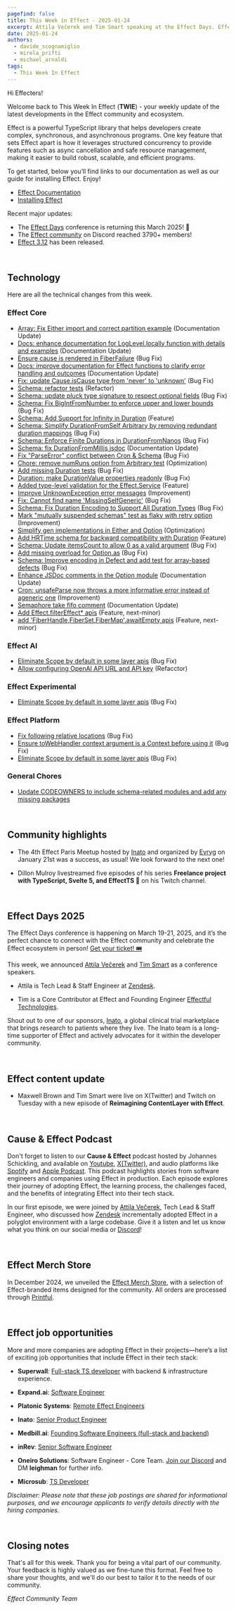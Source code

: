 ```yaml
---
pagefind: false
title: This Week in Effect - 2025-01-24
excerpt: Attila Večerek and Tim Smart speaking at the Effect Days. Effect Paris Meetup 4. "Re-building Contentlayer with Effect (Part 11)" by Maxwell Brown and Tim Smart. Technical updates in Effect.
date: 2025-01-24
authors:
  - davide_scognamiglio
  - mirela_prifti
  - michael_arnaldi
tags:
  - This Week In Effect
---
```



Hi Effecters!

Welcome back to This Week In Effect (**TWIE**) - your weekly update of the latest developments in the Effect community and ecosystem.

Effect is a powerful TypeScript library that helps developers create complex, synchronous, and asynchronous programs. One key feature that sets Effect apart is how it leverages structured concurrency to provide features such as async cancellation and safe resource management, making it easier to build robust, scalable, and efficient programs.

To get started, below you’ll find links to our documentation as well as our guide for installing Effect. Enjoy!

- [Effect Documentation](/docs/getting-started/introduction/)
- [Installing Effect](/docs/getting-started/installation/)

Recent major updates:

- The [Effect Days](https://effect.website/events/effect-days) conference is returning this March 2025! 🎉
- The [Effect community](https://discord.gg/effect-ts) on Discord reached 3790+ members!
- [Effect 3.12](https://effect.website/blog/releases/effect/312) has been released.

&nbsp;

## Technology

Here are all the technical changes from this week.

### Effect Core

- [Array: Fix Either import and correct partition example](https://github.com/Effect-TS/effect/pull/4287) (Documentation Update)
- [Docs: enhance documentation for LogLevel.locally function with details and examples](https://github.com/Effect-TS/effect/pull/4293) (Documentation Update)
- [Ensure cause is rendered in FiberFailure](https://github.com/Effect-TS/effect/pull/4294) (Bug Fix)
- [Docs: improve documentation for Effect functions to clarify error handling and outcomes](https://github.com/Effect-TS/effect/pull/4295) (Documentation Update)
- [Fix: update Cause.isCause type from 'never' to 'unknown'](https://github.com/Effect-TS/effect/pull/4296) (Bug Fix)
- [Schema: refactor tests](https://github.com/Effect-TS/effect/pull/4299) (Refactor)
- [Schema: update pluck type signature to respect optional fields](https://github.com/Effect-TS/effect/pull/4300) (Bug Fix)
- [Schema: Fix BigIntFromNumber to enforce upper and lower bounds](https://github.com/Effect-TS/effect/pull/4301) (Bug Fix)
- [Schema: Add Support for Infinity in Duration](https://github.com/Effect-TS/effect/pull/4307) (Feature)
- [Schema: Simplify DurationFromSelf Arbitrary by removing redundant duration mappings](https://github.com/Effect-TS/effect/pull/4308) (Bug Fix)
- [Schema: Enforce Finite Durations in DurationFromNanos](https://github.com/Effect-TS/effect/pull/4309) (Bug Fix)
- [Schema: fix DurationFromMillis jsdoc](https://github.com/Effect-TS/effect/pull/4310) (Documentation Update)
- [Fix "ParseError" conflict between Cron & Schema](https://github.com/Effect-TS/effect/pull/4228) (Bug Fix)
- [Chore: remove numRuns option from Arbitrary test](https://github.com/Effect-TS/effect/pull/4315) (Optimization)
- [Add missing Duration tests](https://github.com/Effect-TS/effect/pull/4318) (Bug Fix)
- [Duration: make DurationValue properties readonly](https://github.com/Effect-TS/effect/pull/4314) (Bug Fix)
- [Added type-level validation for the Effect.Service](https://github.com/Effect-TS/effect/pull/4298) (Feature)
- [Improve UnknownException error messages](https://github.com/Effect-TS/effect/pull/4292) (Improvement)
- [Fix: Cannot find name 'MissingSelfGeneric'](https://github.com/Effect-TS/effect/pull/4320) (Bug Fix)
- [Schema: Fix Duration Encoding to Support All Duration Types](https://github.com/Effect-TS/effect/pull/4313) (Bug Fix)
- [Mark "mutually suspended schemas" test as flaky with retry option](https://github.com/Effect-TS/effect/pull/4323) (Improvement)
- [Simplify gen implementations in Either and Option](https://github.com/Effect-TS/effect/pull/4324) (Optimization)
- [Add HRTime schema for backward compatibility with Duration](https://github.com/Effect-TS/effect/pull/4327) (Feature)
- [Schema: Update itemsCount to allow 0 as a valid argument](https://github.com/Effect-TS/effect/pull/4329) (Bug Fix)
- [Add missing overload for Option.as](https://github.com/Effect-TS/effect/pull/4330) (Bug Fix)
- [Schema: Improve encoding in Defect and add test for array-based defects](https://github.com/Effect-TS/effect/pull/4331) (Bug Fix)
- [Enhance JSDoc comments in the Option module](https://github.com/Effect-TS/effect/pull/4332) (Documentation Update)
- [Cron: unsafeParse now throws a more informative error instead of ageneric one](https://github.com/Effect-TS/effect/pull/4333) (Improvement)
- [Semaphore take fifo comment](https://github.com/Effect-TS/effect/pull/4325) (Documentation Update)
- [Add Effect.filterEffect\* apis](https://github.com/Effect-TS/effect/pull/4335) (Feature, next-minor)
- [add 'FiberHandle,FiberSet,FiberMap'.awaitEmpty apis](https://github.com/Effect-TS/effect/pull/4337) (Feature, next-minor)

### Effect AI

- [Eliminate Scope by default in some layer apis](https://github.com/Effect-TS/effect/pull/4306) (Bug Fix)
- [Allow configuring OpenAI API URL and API key](https://github.com/Effect-TS/effect/pull/4316) (Refacctor)

### Effect Experimental

- [Eliminate Scope by default in some layer apis](https://github.com/Effect-TS/effect/pull/4306) (Bug Fix)

### Effect Platform

- [Fix following relative locations](https://github.com/Effect-TS/effect/pull/4286) (Bug Fix)
- [Ensure toWebHandler context argument is a Context before using it](https://github.com/Effect-TS/effect/pull/4304) (Bug Fix)
- [Eliminate Scope by default in some layer apis](https://github.com/Effect-TS/effect/pull/4306) (Bug Fix)

### General Chores

- [Update CODEOWNERS to include schema-related modules and add any missing packages](https://github.com/Effect-TS/effect/pull/4289)

&nbsp;

## Community highlights

- The 4th Effect Paris Meetup hosted by [Inato](https://inato.com/) and organized by [Evryg](https://www.evryg.com/) on January 21st was a success, as usual! We look forward to the next one!

  <Tweet id="1881774941462487319" />

- Dillon Mulroy livestreamed five episodes of his series **Freelance project with TypeScript, Svelte 5, and EffectTS 🚀** on his Twitch channel.

  <TwitchPlayerNonInteractive video="2358559263" />

&nbsp;

## Effect Days 2025

The Effect Days conference is happening on March 19-21, 2025, and it’s the perfect chance to connect with the Effect community and celebrate the Effect ecosystem in person! [Get your ticket! 🎟️](https://effect.website/events/effect-days)

<Tweet id="1875510026896597173" />

This week, we announced [Attila Večerek](https://x.com/attilavecerek) and [Tim Smart](https://x.com/tim_smart) as a conference speakers.

- Attila is Tech Lead & Staff Engineer at [Zendesk](https://www.zendesk.com).

  <Tweet id="1881309562344726687" />

- Tim is a Core Contributor at Effect and Founding Engineer [Effectful Technologies](https://effectful.co).
  <Tweet id="1882409403829399823" />

Shout out to one of our sponsors, [Inato](https://inato.com/), a global clinical trial marketplace that brings research to patients where they live. The Inato team is a long-time supporter of Effect and actively advocates for it within the developer community.

<Tweet id="1876251657811726345" />

&nbsp;

## Effect content update

- Maxwell Brown and Tim Smart were live on X(Twitter) and Twitch on Tuesday with a new episode of **Reimagining ContentLayer with Effect**.

  <Tweet id="1882202943577067710" />

&nbsp;

## Cause & Effect Podcast

Don't forget to listen to our **Cause & Effect** podcast hosted by Johannes Schickling, and available on [Youtube](https://www.youtube.com/@effect-ts), [X(Twitter)](https://x.com/EffectTS_/status/1861446144137531585), and audio platforms like [Spotify](https://open.spotify.com/episode/7Bkn7A8EXnoqWWmI0czAdz) and [Apple Podcast](https://podcasts.apple.com/us/podcast/cause-effect/id1781879869). This podcast highlights stories from software engineers and companies using Effect in production. Each episode explores their journey of adopting Effect, the learning process, the challenges faced, and the benefits of integrating Effect into their tech stack.

In our first episode, we were joined by [Attila Večerek](https://x.com/attilavecerek), Tech Lead & Staff Engineer, who discussed how [Zendesk](https://www.zendesk.com) incrementally adopted Effect in a polyglot environment with a large codebase. Give it a listen and let us know what you think on our social media or [Discord](https://discord.gg/effect-ts)!

<YouTube
  id="https://youtu.be/rNAqPHBQFEQ"
  title="Adopting Effect at Zendesk w/ Attila Večerek | Cause & Effect #1"
/>

&nbsp;

## Effect Merch Store

In December 2024, we unveiled the [Effect Merch Store](https://effect.website/merch), with a selection of Effect-branded items designed for the community. All orders are processed through [Printful](https://www.printful.com/).

<Tweet id="1868605126862385238" />

&nbsp;

## Effect job opportunities

More and more companies are adopting Effect in their projects—here’s a list of exciting job opportunities that include Effect in their tech stack:

- **Superwall**: [Full-stack TS developer](https://twitter.com/jakemor/status/1854248980454228411) with backend & infrastructure experience.

- **Expand.ai**: [Software Engineer](https://twitter.com/getexpandai/status/1858674403430854823)

- **Platonic Systems**: [Remote Effect Engineers](https://twitter.com/platonicsystems/status/1861470819861311945)

- **Inato**: [Senior Product Engineer](https://jobs.lever.co/inato/2bbbe759-d4ce-4cc4-8267-8bc998189469)

- **Medbill.ai**: [Founding Software Engineers (full-stack and backend)](https://www.linkedin.com/posts/codingtom_medbill-ai-activity-7260092522708762624-N7TH)

- **inRev**: [Senior Software Engineer](https://jobs.gusto.com/postings/inrev-llc-senior-full-stack-engineer-332c0453-fd2d-457f-b30c-f5a0e999cbc5)

- **Oneiro Solutions**: Software Engineer - Core Team. [Join our Discord](https://discord.com/channels/795981131316985866/796153351372275743) and DM **leighman** for further info.

- **Microsub**: [TS Developer](https://x.com/0xdownshift/status/1880013835878154510)

_Disclaimer: Please note that these job postings are shared for informational purposes, and we encourage applicants to verify details directly with the hiring companies._

&nbsp;

## Closing notes

That's all for this week. Thank you for being a vital part of our community. Your feedback is highly valued as we fine-tune this format. Feel free to share your thoughts, and we'll do our best to tailor it to the needs of our community.

_Effect Community Team_

